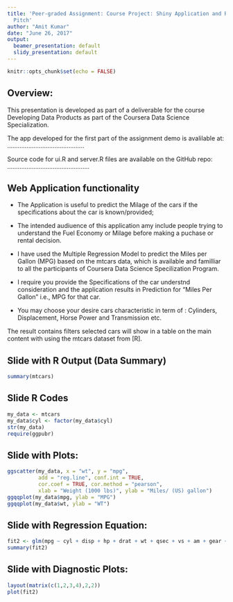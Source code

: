 ---
title: 'Peer-graded Assignment: Course Project: Shiny Application and Reproducible
  Pitch'
author: "Amit Kumar"
date: "June 26, 2017"
output:
  beamer_presentation: default
  slidy_presentation: default
---

```{r setup, include=FALSE}
knitr::opts_chunk$set(echo = FALSE)
```

## Overview: 
This presentation is developed as part of a deliverable for the course Developing Data Products as part of the Coursera Data Science Specialization.

The app developed for the first part of the assignment demo is avalilable at:
............................................

Source code for ui.R and server.R files are available on the GitHub repo: 
...............................................



## Web Application functionality

- The Application is useful to predict the Milage of the cars if the specifications about the car is known/provided; 
- The intended audiuence of this application amy include people trying to understand the Fuel Economy or Milage before making a puchase or rental decision. 
- I have used the Multiple Regression Model to predict the Miles per Gallon (MPG) based on the mtcars data, which is available and familliar to all the participants of Coursera Data Science Specilization Program. 
- I require you provide the Specifications of the car understnd consideration and the application results in Prediction for "Miles Per Gallon" i.e., MPG for that car. 

- You may choose your desire cars characteristic in term of : Cylinders, Displacement, Horse Power and Transmission etc.

The result contains filters selected cars will show in a table on the main content with using the mtcars dataset from [R].

## Slide with R Output (Data Summary)

```{r, echo = TRUE}
summary(mtcars)
```

## Slide R Codes 

```{r, echo = TRUE}
my_data <- mtcars
my_data$cyl <- factor(my_data$cyl)
str(my_data)
require(ggpubr)
```

## Slide with Plots: 

```{r, echo = FALSE}
ggscatter(my_data, x = "wt", y = "mpg",
          add = "reg.line", conf.int = TRUE,
          cor.coef = TRUE, cor.method = "pearson",
          xlab = "Weight (1000 lbs)", ylab = "Miles/ (US) gallon")
ggqqplot(my_data$mpg, ylab = "MPG")
ggqqplot(my_data$wt, ylab = "WT")
```

## Slide with Regression Equation: 

```{r, echo = FALSE}
fit2 <- glm(mpg ~ cyl + disp + hp + drat + wt + qsec + vs + am + gear + carb, data=mtcars)
summary(fit2)
```


## Slide with Diagnostic Plots: 

```{r, echo = TRUE}
layout(matrix(c(1,2,3,4),2,2))
plot(fit2)
```
















